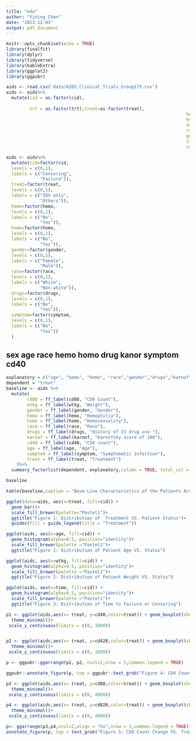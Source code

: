 ```yaml
---
title: "eda"
author: "Yining Chen"
date: "2023-12-03"
output: pdf_document
---
```


```r
knitr::opts_chunk$set(echo = TRUE)
library(finalfit)
library(dplyr)
library(tidyverse)
library(kableExtra)
library(ggplot2)
library(ggpubr)
```

```r
aids <- read.csv('data/AIDS_Clinical_Trials_Group175.csv')
aids <- aids%>%
  mutate(cid = as.factor(cid),
         
         trt = as.factor(trt),treat=as.factor(treat),
                                                                     hemo = as.factor(hemo),
                                                                     homo = as.factor(homo),
                                                                     drugs = as.factor(drugs),
                                                                     race = as.factor(race),
                                                                     gender = as.factor(gender),
                                                                     str2 = as.factor(str2),
                                                                     symptom = as.factor(symptom))
```

```r
aids <- aids%>%
  mutate(cid=factor(cid,
  levels = c(0,1),
  labels = c("Censoring", 
             "Failure")),
  treat=factor(treat,
  levels = c(0,1),
  labels = c("ZDV only", 
             "Others")),
  hemo=factor(hemo,
  levels = c(0,1),
  labels = c("No", 
             "Yes")),
  homo=factor(homo,
  levels = c(0,1),
  labels = c("No", 
             "Yes")),
  gender=factor(gender,
  levels = c(0,1),
  labels = c("Female", 
             "Male")),
  race=factor(race,
  levels = c(0,1),
  labels = c("White", 
             "Non-white")),
  drugs=factor(drugs,
  levels = c(0,1),
  labels = c("No", 
             "Yes")),
  symptom=factor(symptom,
  levels = c(0,1),
  labels = c("No", 
             "Yes"))
  )
```

## sex age race hemo homo drug kanor symptom cd40
```r
explanatory = c("age", "hemo", "homo", "race","gender","drugs","karnof","cd40","symptom","cd80","wtkg")
dependent = "treat"
baseline <- aids %>%
  mutate(
        cd80 = ff_label(cd80, "CD8 Count"),
        wtkg = ff_label(wtkg, "Weight"),
        gender = ff_label(gender, "Gender"),
        hemo = ff_label(hemo, "Hemophilia"),
        homo = ff_label(homo, "Homosexuality"),
        race = ff_label(race, "Race"),
        drugs = ff_label(drugs, "History of IV drug use "),
        karnof = ff_label(karnof, "Karnofsky score of 100"),
        cd40 = ff_label(cd40, "CD4 count"),
        age = ff_label(age, "Age"),
        symptom = ff_label(symptom, "Symptomatic infection"),
        treat = ff_label(treat, "Treatment")
    )%>%
  summary_factorlist(dependent, explanatory,column = TRUE, total_col = TRUE,,col_totals_prefix = "N=",add_dependent_label = TRUE) 

baseline

kable(baseline,caption = "Base-Line Characteristics of the Patients According to the Treatment Indicator", booktabs=T)%>% kable_styling(latex_option = c("hold_position"), position = "center")
```
```r
ggplot(data=aids, aes(x=treat, fill=cid)) +
  geom_bar()+
  scale_fill_brewer(palette="Pastel1")+
  ggtitle("Figure 1: Distribution of  Treatment VS. Patient Status")+
  guides(fill = guide_legend(title = "Treatment"))
```

```r
ggplot(aids, aes(x=age, fill=cid)) +
  geom_histogram(alpha=0.5, position="identity")+
  scale_fill_brewer(palette ="Pastel1")+
  ggtitle("Figure 2: Distribution of Patient Age VS. Status")

ggplot(aids, aes(x=wtkg, fill=cid)) +
  geom_histogram(alpha=0.5, position="identity")+
  scale_fill_brewer(palette ="Pastel1")+
  ggtitle("Figure 2: Distribution of Patient Weight VS. Status")
```
```r
ggplot(aids, aes(x=time, fill=cid)) +
  geom_histogram(alpha=0.5, position="identity")+
  scale_fill_brewer(palette ="Pastel1")+
  ggtitle("Figure 3: Distribution of Time to Failure or Censoring")
```
```r
p1 <- ggplot(aids,aes(x= treat, y=cd40,color=treat)) + geom_boxplot(show.legend = FALSE)+labs(x="")+scale_color_manual( values = c("#DC9FB4", "mediumpurple"))+theme(axis.title.y = element_text(size=8))+
  theme_minimal()+ 
 scale_y_continuous(limits = c(0, 1000))


p2 <- ggplot(aids,aes(x= treat, y=cd420,color=treat)) + geom_boxplot(show.legend = FALSE)+labs(x="")+scale_color_manual( values = c("#DC9FB4", "mediumpurple"))+theme(axis.title.y = element_text(size=8))+
  theme_minimal()+
 scale_y_continuous(limits = c(0, 1000))

p <- ggpubr::ggarrange(p1, p2, ncol=2,nrow = 1,common.legend = TRUE)

ggpubr::annotate_figure(p, top = ggpubr::text_grob("Figure 4: CD4 Count Change VS. Treatment Groups", color = "darkgrey",face = "bold", size = 13))
```

```r
p3 <- ggplot(aids,aes(x= treat, y=cd80,color=treat)) + geom_boxplot(show.legend = FALSE)+labs(x="")+scale_color_manual( values = c("#DC9FB4", "mediumpurple"))+theme(axis.title.y = element_text(size=8))+
  theme_minimal()+ 
 scale_y_continuous(limits = c(0, 4000))

p4 <- ggplot(aids,aes(x= treat, y=cd820,color=treat)) + geom_boxplot(show.legend = FALSE)+labs(x="")+scale_color_manual( values = c("#DC9FB4", "mediumpurple"))+theme(axis.title.y = element_text(size=8))+
  theme_minimal()+ 
 scale_y_continuous(limits = c(0, 4000))

p<- ggarrange(p3,p4,ncol=2,align = "hv",nrow = 1,common.legend = TRUE)
annotate_figure(p, top = text_grob("Figure 5: CD8 Count Change VS. Treatment Groups", color = "#0F2540",face = "bold", size = 13))
```



